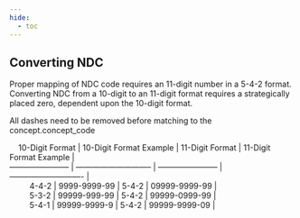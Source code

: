 ```yaml
---
hide:
  - toc
---
```


## Converting NDC

Proper mapping of NDC code requires an 11-digit number in a 5-4-2 format. Converting NDC from a 10-digit to an 11-digit format requires a strategically placed zero, dependent upon the 10-digit format. 

All dashes need to be removed before matching to the concept.concept_code



|     10-Digit Format     |     10-Digit Format Example   |      11-Digit Format    |    11-Digit Format Example   |
  
| ----------------------- | ----------------------------- | ----------------------- | ---------------------------- |
|          4-4-2          |         9999-9999-99          |          5-4-2          |        09999-9999-99         |
|          5-3-2          |         99999-999-99          |          5-4-2          |        99999-0999-99         |
|          5-4-1          |         99999-9999-9          |          5-4-2          |        99999-9999-09         |
